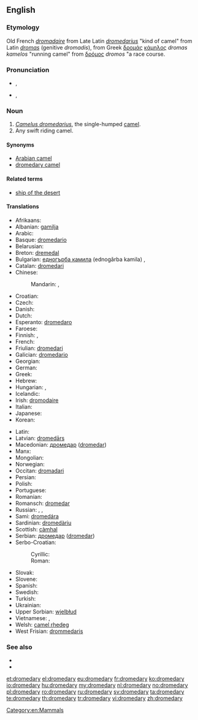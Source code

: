==English==

===Etymology===
Old French ''[[dromadaire]]'' from Late Latin ''[[dromedarius]]'' "kind of camel" from Latin ''[[dromas]]'' (genitive ''dromadis''), from Greek [[δρομάς]] [[κάμηλος]] ''dromas kamelos'' "running camel" from [[δρόμος]] ''dromos'' "a race course.

===Pronunciation===
* {{a|UK}} {{IPA|/ˈdɹɒm.ə.də.ɹi/}}, {{X-SAMPA|/"dr\Qm.@.d@.r\i/}}
* {{a|US}} {{IPA|/ˈdɹɑmədeɹɪ/}}, {{X-SAMPA|/"dr\Am@der\I/}}

===Noun===
{{en-noun|dromedar|ies}}

# ''[[Camelus dromedarius]]'', the single-humped [[camel]].
# Any swift riding camel.

====Synonyms====
* [[Arabian camel]]
* [[dromedary camel]]

====Related terms====
* [[ship of the desert]]

====Translations====
{{trans-top|Camelus dromedarius, the single-humped camel}}
* Afrikaans: {{t-|af|dromedaris|xs=Afrikaans}}
* Albanian: [[gamilja]]
* Arabic: {{qualifier|lit. "Arabic camel"}} {{t|ar|جمل عربي|m|tr=jamal ʿarabiyy|sc=Arab}}
* Basque: [[dromedario]]
* Belarusian: {{t|be|драмадэр|m|tr=dramadér|sc=Cyrl}}
* Breton: [[dremedal]] {{m}}
* Bulgarian: [[едногърба камила]] (ednogǎrba kamila) {{f}}, {{t|bg|едногърба камила|f|tr=ednogǎ̀rba kamíla|sc=Cyrl}}
* Catalan: [[dromedari]] {{m}}
* Chinese:
*: Mandarin: {{t|zh|單峰駱駝|sc=Hani}}, {{t|zh|单峰骆驼|tr=dānfēng luòtuo|sc=Hani}}
* Croatian: {{t-|hr|dromedar|m}}
* Czech: {{t-|cs|dromedár}}
* Danish: {{t-|da|dromedar}}
* Dutch: {{t+|nl|dromedaris|m}}
* Esperanto: [[dromedaro]]
* Faroese: {{t|fo|dromedarur|xs=Faroese}}
* Finnish: {{t+|fi|dromedaari}}, {{t-|fi|yksikyttyräinen kameli}}
* French: {{t+|fr|dromadaire|m}}
* Friulian: [[dromedari]] {{m}}
* Galician: [[dromedario]] {{m}}
* Georgian: {{t|ka|ცალკუზა აქლემი|tr=tsalkuza aklebi|sc=Geor}}
* German: {{t-|de|Dromedar|n}}
* Greek: {{t|el|δρομάς|f|tr=dromás}}
* Hebrew: {{t|he|כרכרה|tr=khirkhôrah}}
* Hungarian: {{t+|hu|dromedár}},  {{t-|hu|egypúpú teve}}
* Icelandic: {{t|is|drómedari|m}}
* Irish: [[dromodaire]]
* Italian: {{t+|it|dromedario|m}}
* Japanese: {{t|ja|ヒトコブラクダ|tr=hitokobu rakuda|sc=Jpan}}
* Korean: {{t|ko|단봉낙타|tr=danbongnakta|sc=Kore}}
{{trans-mid}}
* Latin: {{t-|la|dromedaria|f}}
* Latvian: [[dromedārs]]
* Macedonian: [[дромедар]] ([[dromedar]])
* Manx: {{t-|gv|drommeyder|xs=Manx}}
* Mongolian: {{t-|mn|ганц бөхт тэмээ|tr=gants böht temee|sc=Cyrl|xs=Mongolian}}
* Norwegian: {{t+|no|dromedar}}
* Occitan: [[dromadari]]
* Persian: {{t+|fa|شتر|tr=šotor|xs=Persian}}
* Polish: {{t+|pl|dromader|m}}
* Portuguese: {{t-|pt|dromedário|m}}
* Romanian: {{t+|ro|dromader}}
* Romansch: [[dromedar]]
* Russian: {{t|ru|одногорбый верблюд|m|tr=odnogórbyj verbljúd}}, {{t+|ru|дромадер|m|tr=dromadɛ́r}}, {{t|ru|дромедар|m|tr=dromedár}}
* Sami: [[dromedára]]
* Sardinian: [[dromedàriu]]
* Scottish: [[càmhal]]
* Serbian: [[дромедар]] ([[dromedar]]) {{m}}
* Serbo-Croatian:
*: Cyrillic: {{t|sh|дромедар|m}}
*: Roman: {{t|sh|dromedar|m}}
* Slovak: {{t-|sk|dromedár}}
* Slovene: {{t+|sl|dromedar|m}}
* Spanish: {{t-|es|dromedario|m}}
* Swedish: {{t+|sv|dromedar}}
* Turkish: {{t+|tr|hecin}}
* Ukrainian: {{t-|uk|дромадер|m|tr=dromadér|xs=Ukrainian}}
* Upper Sorbian: [[wjelbłud]]
* Vietnamese: {{t|vi|lạc đà một bướu}}, {{t|vi|lạc đà Ả Rập}}
* Welsh: [[camel rhedeg]]
* West Frisian: [[drommedaris]]
{{trans-bottom}}

===See also===
* {{pedialite}}
* {{Wikisource1911Enc Citation|Dromedary}}

[[Category:en:Mammals]]

[[et:dromedary]]
[[el:dromedary]]
[[eu:dromedary]]
[[fr:dromedary]]
[[ko:dromedary]]
[[io:dromedary]]
[[hu:dromedary]]
[[my:dromedary]]
[[nl:dromedary]]
[[no:dromedary]]
[[pl:dromedary]]
[[ro:dromedary]]
[[ru:dromedary]]
[[sv:dromedary]]
[[ta:dromedary]]
[[te:dromedary]]
[[th:dromedary]]
[[tr:dromedary]]
[[vi:dromedary]]
[[zh:dromedary]]